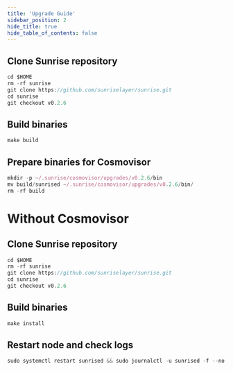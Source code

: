 ```yaml
---
title: 'Upgrade Guide'
sidebar_position: 2
hide_title: true
hide_table_of_contents: false
---
```



<PageTitle
  iconUrl="img/sunrise-icon.svg"
  title="Sunrise Upgrade Guide"
  chainId="sunrise-test-0.2"
  version="v0.2.6"
/>

## Clone Sunrise repository

```js
cd $HOME
rm -rf sunrise
git clone https://github.com/sunriselayer/sunrise.git
cd sunrise
git checkout v0.2.6
```

## Build binaries

```js
make build
```

## Prepare binaries for Cosmovisor

```js
mkdir -p ~/.sunrise/cosmovisor/upgrades/v0.2.6/bin
mv build/sunrised ~/.sunrise/cosmovisor/upgrades/v0.2.6/bin/
rm -rf build
```

# Without Cosmovisor

## Clone Sunrise repository

```js
cd $HOME
rm -rf sunrise
git clone https://github.com/sunriselayer/sunrise.git
cd sunrise
git checkout v0.2.6
```

## Build binaries

```js
make install
```

## Restart node and check logs

```js
sudo systemctl restart sunrised && sudo journalctl -u sunrised -f --no-hostname -o cat
```
